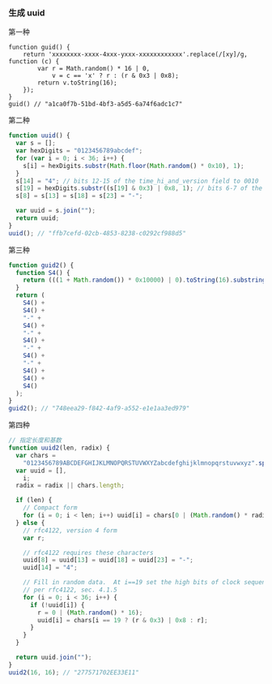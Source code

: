 ### 生成 uuid

第一种

```
function guid() {
    return 'xxxxxxxx-xxxx-4xxx-yxxx-xxxxxxxxxxxx'.replace(/[xy]/g, function (c) {
        var r = Math.random() * 16 | 0,
            v = c == 'x' ? r : (r & 0x3 | 0x8);
        return v.toString(16);
    });
}
guid() // "a1ca0f7b-51bd-4bf3-a5d5-6a74f6adc1c7"

```

第二种

```js
function uuid() {
  var s = [];
  var hexDigits = "0123456789abcdef";
  for (var i = 0; i < 36; i++) {
    s[i] = hexDigits.substr(Math.floor(Math.random() * 0x10), 1);
  }
  s[14] = "4"; // bits 12-15 of the time_hi_and_version field to 0010
  s[19] = hexDigits.substr((s[19] & 0x3) | 0x8, 1); // bits 6-7 of the clock_seq_hi_and_reserved to 01
  s[8] = s[13] = s[18] = s[23] = "-";

  var uuid = s.join("");
  return uuid;
}
uuid(); // "ffb7cefd-02cb-4853-8238-c0292cf988d5"
```

第三种

```js
function guid2() {
  function S4() {
    return (((1 + Math.random()) * 0x10000) | 0).toString(16).substring(1);
  }
  return (
    S4() +
    S4() +
    "-" +
    S4() +
    "-" +
    S4() +
    "-" +
    S4() +
    "-" +
    S4() +
    S4() +
    S4()
  );
}
guid2(); // "748eea29-f842-4af9-a552-e1e1aa3ed979"
```

第四种

```js
// 指定长度和基数
function uuid2(len, radix) {
  var chars =
    "0123456789ABCDEFGHIJKLMNOPQRSTUVWXYZabcdefghijklmnopqrstuvwxyz".split("");
  var uuid = [],
    i;
  radix = radix || chars.length;

  if (len) {
    // Compact form
    for (i = 0; i < len; i++) uuid[i] = chars[0 | (Math.random() * radix)];
  } else {
    // rfc4122, version 4 form
    var r;

    // rfc4122 requires these characters
    uuid[8] = uuid[13] = uuid[18] = uuid[23] = "-";
    uuid[14] = "4";

    // Fill in random data.  At i==19 set the high bits of clock sequence as
    // per rfc4122, sec. 4.1.5
    for (i = 0; i < 36; i++) {
      if (!uuid[i]) {
        r = 0 | (Math.random() * 16);
        uuid[i] = chars[i == 19 ? (r & 0x3) | 0x8 : r];
      }
    }
  }

  return uuid.join("");
}
uuid2(16, 16); // "277571702EE33E11"
```
